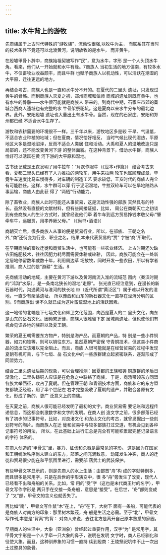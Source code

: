 ```yaml
---
---
---
```

title: 水牛背上的游牧
---



先商族属于上古时代特殊的“游牧族”，流动性很强,以牧牛为主， 而联系其在当时的技术条件下竟还可以北渡黄河，说明放牧的是水牛， 而非黄牛。

在殷墟甲骨卜辞中，商族始祖契被写作“民”，意为水牛，字形 是一个人头顶水牛角。看来，他们从一开始就和水牛有缘。7商族人 当初生活的地方偏南，有较多水牛，不仅畜牧业收益颇丰，而且牛群 也赋予商族人以机动性，可以活跃在潮湿的大平原，迁往更远的地方。

再结合考古，商族人也是一直和水牛分不开的。在夏代的二里头 遗址，只发现过黄牛的骨骼。而到商族人灭夏之初，郑州商城和偃师 商城的遗址则既有黄牛，也有水牛的骨骼——水牛很可能就是商族人 带来的。到商代中期，石家庄市郊的藁城台西商人遗址也有完整的水 牛骨架祭祀坑。这是夏商以来水牛分布的最北边界。此外，安阳殷墟 遗址也大量出土有水牛骨。当然，现在的石家庄、安阳和郑州都已经 不适合水牛生存了。

游牧和农耕需要的环境很不一样。三千年以来，游牧地区多是较 干旱、气温低，不适合农业种植的地域；但在夏商，情况恰好相反， 当时气候比现代湿热，平原地区大多是湿地沼泽，反而不适合人类居 住和活动。大禹和夏人的湿地改造只是局部的，还不能改变黄河下游 的整体面貌。在这种背景下，借助水牛群，商族人恰好可以活跃在黄 河下游的大平原和湿地。

古书还记载是王亥发明了用牛拉车：“月亥作服牛（《世本•作篇》） 结合考古来看，夏都二里头已经有了人力推拉的两轮车，用牛来拉两 轮车也属顺理成章，毕竟牛车速度比马车慢得多，对车辆的制造工艺 要求较低，王亥时代的商族人完全有可能胜任。这样，水牛群可以穿 行于泥沼湿地，牛拉双轮车可以在旱地陆路从事运输，商族人由此获 得了 “两栖”行动能力。

除了畜牧业，商族人此时可能还从事贸易，这是流动性强的部族 天然具有的特长。虽然没有直接的文献材料，但有些间接证据，比如， 周公在商朝灭亡之初谈到有些商族人的生计方式时，就曾经说他们牵 着牛车到远方贸易挣钱孝敬父母:“肇牵车牛，远服贾，用孝养厥父母。” （《尚书•酒诰》）

商朝灭亡后，很多商族人从事的便是贸易行业，所以，在部族、 王朝之名外,“商”还衍变为行业、职业之名，结果,本来代表贸易的“贾” 字被“商”所取代。

在早期商族的畜牧迁徙和商贸生活中，也可能有一些农业经济。 上古时期还欠缺农田施肥技术，往往因肥力耗尽而需要休耕或轮耕， 因此，商族可能会在一处新定居地停留数年或数十年，利用周边草 场放牧，同时开发一些农田，所以有学者推测，商人过的是“游耕” 生活。8

先商族活动的地域，主要在黄河下游以及黄河南流入淮的流域范 围内（秦汉时期的“鸿沟”水系），是一条南北狭长的湿地“走廊”。 张光直已经注意到，在漫长的新石器时代，沟通黄河与淮河的狭长地 带（近代所谓“黄泛区”）属于难以开发的湿地，一直少有聚落遗址， 所以豫西和山东的新石器文化一直存在泾渭分明的区别。9而商族出 世不久就已成为这片蛮荒湿地上的活跃因素。

这一地带的北端是下七垣文化和辉卫文化范围，向西是夏人的二 里头文化，向东是山东的岳石文化。因频繁迁徙，商族人很难留下定 居城邑遗址，但也使他们有机会见识各地的族群以及夏王朝。

繁荣的夏王朝需要东方物产，特别是海产品，而夏朝的产品，特 别是一些小件铜器，如刀和锥等，则可以销往东方。虽然夏朝严密保 守青铜技术，但这类小件商品的流出应该难以完全阻止。而且，商族 人很可能就是在经营贸易的过程中发现夏朝有机可乘，与下七垣、岳 石文化中的一些族群建立起紧密联系，逐渐形成了同盟势力。

结合二里头遗址后期的现象，可以合理推测：因夏都的王族和铸 铜族群的矛盾日渐激化，二里头铸铜人应该是在危急之中联络了商族， 于是，商汤带领东方同盟各族大举西征，攻占了夏朝。但在管理王朝 和青铜技术方面，商族和它的东方盟友都缺乏经验，用了半个世纪左 右才完整吸收了夏朝的遗产，并融合各原有文化，形成了新的、更广 泛意义上的商族。

在灭夏之前，商族人很可能已经发明了最初的文字。商业贸易需 要记账和远程传递信息，而这都会刺激数字和文字的发明。在商人创 造文字之前，很多部落已经有了初步的记事符号，比如，对良渚文化 和龙山文化的考古，就曾发掘出一些刻划符号的陶片。而商族人在迁 徙和贸易中与较多部族打过交道，有机会见到各种记事符号的用法， 所以，在此基础上进行汇总是完全有可能积累起完整记录语言的字符 体系的。

在商人创造的“甲骨文”里，暴力、征伐和杀戮是最常见的字形。 这是因为在国家和王朝统治秩序尚未建立的东方，部落之间充满敌意， 动辄发生冲突，商人的迁徙和贸易很少能在和平氛围里进行，需要部 落武士的武装保护。

有些甲骨文字显示的，则是先商人的水上生活：由部首“舟”构 成的字就特别多，而且很多是常用字，只是在后世的字形演变中，很 多“舟”旁发生了改变，现代人已经看不出和舟船的关系。比如，常 用的“受”字（这也是末代商王纣的名字），甲骨文写作字形是 两只手在交接一条舟船，意思是“接受”。在后世，“舟”部则变成了 “又”部，甲骨文的含义也就丢失了。

再比如“南”，甲骨文写作鼠“木”在上，“舟”在下，大树下 面有一条船，可能代表的是商族人对南方的印象：那里树木繁茂，舟 船是生活之必需。至于“北”，甲骨文写作刊,本意是“背离”的背： 对商人来说，去往北方是离开自己原本熟悉的家园。

早期商人的生活中，大象（亚洲象）曾经起过重要作用，汉字“为” 是常用字，其甲骨文字形是一个人手牵一只大象的鼻子，说明在发明 文字时，商人已经驯化和役使大象。而且，这种驯养象的习惯一直持 续到殷商：王陵祭祀坑中不止一次出土过整具的象骨。